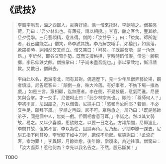 # 《武技》

> 李超字魁吾，淄之西鄙人，豪爽好施。偶一僧來托缽，李飽啖之。僧甚感荷，乃曰：「吾少林出也。有薄技，請以相授。」李喜，館之客舍，豐其給，旦夕從學。三月藝頗精，意甚得。僧問：「汝益乎？」曰：「益矣。師所能者，我已盡能之。」僧笑，命李試其技。李乃解衣唾手，如猿飛，如鳥落，騰躍移時，詡詡然交叉而立。僧又笑曰：「可矣。子既盡吾能，請一角低昂。」李忻然，即各交臂作勢。既而支撐格拒，李時時蹈僧瑕，僧忽一腳飛擲，李已仰跌丈餘。僧撫掌曰：「子尚未盡吾能也。」李以掌致地，慚沮請教。又數日，僧辭去。
>
> 李由此以名，遨游南北，罔有其對。偶適歷下，見一少年尼僧弄藝於場，觀者填溢。尼告眾客曰：「顛倒一身，殊大冷落。有好事者，不妨下場一撲為戲。」如是三言。眾相顧，迄無應者。李在側，不覺技癢，意氣而進。尼便笑與合掌。才一交手，尼便呵止曰：「此少林宗派也。」即問：「尊師何人？」李初不言，尼固詰之，乃以僧告。尼拱手曰：「憨和尚汝師耶？若爾，不必交手足，願拜下風。」李請之再四，尼不可。眾慫恿之，尼乃曰：「既是憨師弟子，同是個中人，無妨一戲。但兩相會意可耳。」李諾之。然以其文弱故，易之。又年少喜勝，思欲敗之，以要一日之名。方頡頏間，尼即遽止，李問其故，但笑不言，李以為怯，固請再角。尼乃起。少間李騰一踝去，尼駢五指下削其股，李覺膝下如中刀斧，蹶僕不能起。尼笑謝曰：「孟浪迕客，幸勿罪！」李異歸，月餘始愈，後年餘，僧復來，為述往事。僧驚曰：「汝大鹵莽！惹他何為？幸先以我名告之，不然，股已斷矣！」

TODO
